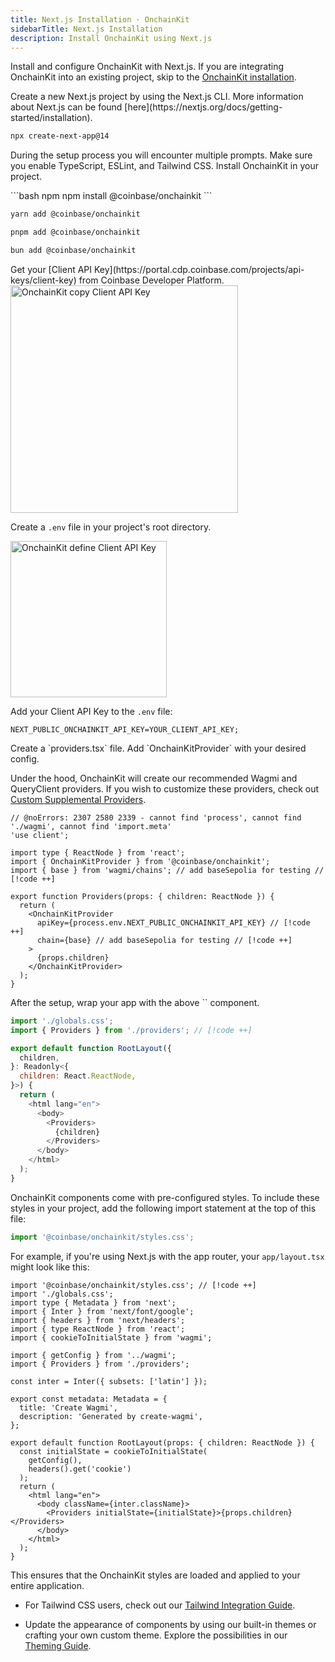 ```yaml
---
title: Next.js Installation · OnchainKit
sidebarTitle: Next.js Installation
description: Install OnchainKit using Next.js
---
```



Install and configure OnchainKit with Next.js.
If you are integrating OnchainKit into an existing project,
skip to the [OnchainKit installation](#install-onchainkit).

<Steps>
  <Step title="Install Next.js">
  Create a new Next.js project by using the Next.js CLI.
  More information about Next.js can be found [here](https://nextjs.org/docs/getting-started/installation).

  ```bash npm
  npx create-next-app@14
  ```

  During the setup process you will encounter multiple prompts.
  Make sure you enable TypeScript, ESLint, and Tailwind CSS.
  </Step>
  <Step title="Install OnchainKit">
  Install OnchainKit in your project.

  <CodeGroup>
  ```bash npm
  npm install @coinbase/onchainkit
  ```

  ```bash yarn
  yarn add @coinbase/onchainkit
  ```

  ```bash pnpm
  pnpm add @coinbase/onchainkit
  ```

  ```bash bun
  bun add @coinbase/onchainkit
  ```
  </CodeGroup>
  </Step>
  <Step title="Get Your Client API Key">
  Get your [Client API Key](https://portal.cdp.coinbase.com/projects/api-keys/client-key) from Coinbase Developer Platform.

<Frame>
  <img
    alt="OnchainKit copy Client API Key"
    src="/images/onchainkit/copy-api-key-guide.png"
    height="364"
  />
</Frame>

  Create a `.env` file in your project's root directory.

<Frame>
  <img
    alt="OnchainKit define Client API Key"
    src="/images/onchainkit/getting-started-create-env-file.png"
    width="250"
    loading="lazy"
  />
</Frame>

  Add your Client API Key to the `.env` file:

  ```tsx .env
  NEXT_PUBLIC_ONCHAINKIT_API_KEY=YOUR_CLIENT_API_KEY;
  ```
  </Step>
  <Step title="Add Providers">
  Create a `providers.tsx` file. Add `OnchainKitProvider` with your desired config.

  Under the hood, OnchainKit will create our recommended Wagmi and QueryClient
  providers. If you wish to customize these providers, check out [Custom
  Supplemental Providers](/onchainkit/config/supplemental-providers).

  ```tsx providers.tsx
  // @noErrors: 2307 2580 2339 - cannot find 'process', cannot find './wagmi', cannot find 'import.meta'
  'use client';

  import type { ReactNode } from 'react';
  import { OnchainKitProvider } from '@coinbase/onchainkit';
  import { base } from 'wagmi/chains'; // add baseSepolia for testing // [!code ++]

  export function Providers(props: { children: ReactNode }) {
    return (
      <OnchainKitProvider
        apiKey={process.env.NEXT_PUBLIC_ONCHAINKIT_API_KEY} // [!code ++]
        chain={base} // add baseSepolia for testing // [!code ++]
      >
        {props.children}
      </OnchainKitProvider>
    );
  }
  ```
  </Step>
  <Step title="Wrap your app with <Providers />">
  After the setup, wrap your app with the above `<Providers />` component.

  ```javascript app.tsx
  import './globals.css';
  import { Providers } from './providers'; // [!code ++]

  export default function RootLayout({
    children,
  }: Readonly<{
    children: React.ReactNode,
  }>) {
    return (
      <html lang="en">
        <body>
          <Providers> 
            {children}
          </Providers>
        </body>
      </html>
    );
  }
  ```
  </Step>
  <Step title="Add Styles">
  OnchainKit components come with pre-configured styles. To include these styles in your project, add the following import statement at the top of this file:

  ```javascript
  import '@coinbase/onchainkit/styles.css';
  ```

  For example, if you're using Next.js with the app router, your `app/layout.tsx` might look like this:

  ```tsx layout.tsx
  import '@coinbase/onchainkit/styles.css'; // [!code ++]
  import './globals.css';
  import type { Metadata } from 'next';
  import { Inter } from 'next/font/google';
  import { headers } from 'next/headers';
  import { type ReactNode } from 'react';
  import { cookieToInitialState } from 'wagmi';

  import { getConfig } from '../wagmi';
  import { Providers } from './providers';

  const inter = Inter({ subsets: ['latin'] });

  export const metadata: Metadata = {
    title: 'Create Wagmi',
    description: 'Generated by create-wagmi',
  };

  export default function RootLayout(props: { children: ReactNode }) {
    const initialState = cookieToInitialState(
      getConfig(),
      headers().get('cookie')
    );
    return (
      <html lang="en">
        <body className={inter.className}>
          <Providers initialState={initialState}>{props.children}</Providers>
        </body>
      </html>
    );
  }
  ```

  This ensures that the OnchainKit styles are loaded and applied to your entire application.

  - For Tailwind CSS users, check out our [Tailwind Integration Guide](/onchainkit/guides/tailwind.mdx).

  - Update the appearance of components by using our built-in themes or crafting your own custom theme.
    Explore the possibilities in our [Theming Guide](/onchainkit/guides/themes).

  </Step>
</Steps>

<StartBuilding />



<PolicyBanner />
